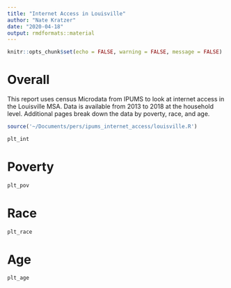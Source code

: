 ```yaml
---
title: "Internet Access in Louisville"
author: "Nate Kratzer"
date: "2020-04-18"
output: rmdformats::material
---
```


```r
knitr::opts_chunk$set(echo = FALSE, warning = FALSE, message = FALSE)
```

# Overall

This report uses census Microdata from IPUMS to look at internet access in the Louisville MSA. Data is available from 2013 to 2018 at the household level. Additional pages break down the data by poverty, race, and age.

```r
source('~/Documents/pers/ipums_internet_access/louisville.R')
```

```r
plt_int
```

# Poverty

```r
plt_pov
```


# Race

```r
plt_race
```

# Age

```r
plt_age
```



